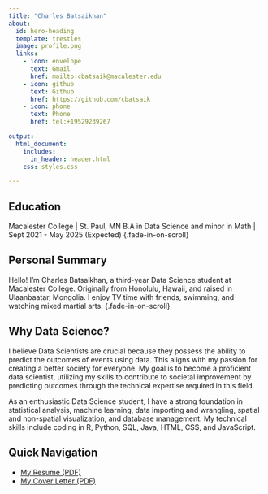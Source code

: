```yaml
---
title: "Charles Batsaikhan"
about: 
  id: hero-heading
  template: trestles
  image: profile.png
  links:
    - icon: envelope
      text: Gmail
      href: mailto:cbatsaik@macalester.edu
    - icon: github
      text: Github
      href: https://github.com/cbatsaik
    - icon: phone
      text: Phone
      href: tel:+19529239267

output:
  html_document:
    includes:
      in_header: header.html
    css: styles.css

---
```


::: {#hero-heading}
## Education

Macalester College | St. Paul, MN B.A in Data Science and minor in Math | Sept 2021 - May 2025 (Expected)
{.fade-in-on-scroll}

## Personal Summary

Hello! I'm Charles Batsaikhan, a third-year Data Science student at Macalester College. Originally from Honolulu, Hawaii, and raised in Ulaanbaatar, Mongolia. I enjoy TV time with friends, swimming, and watching mixed martial arts.
{.fade-in-on-scroll}

## Why Data Science?

I believe Data Scientists are crucial because they possess the ability to predict the outcomes of events using data. This aligns with my passion for creating a better society for everyone. My goal is to become a proficient data scientist, utilizing my skills to contribute to societal improvement by predicting outcomes through the technical expertise required in this field.

As an enthusiastic Data Science student, I have a strong foundation in statistical analysis, machine learning, data importing and wrangling, spatial and non-spatial visualization, and database management. My technical skills include coding in R, Python, SQL, Java, HTML, CSS, and JavaScript.

## Quick Navigation

-   [My Resume (PDF)](./resume.pdf)
-   [My Cover Letter (PDF)]()
:::
